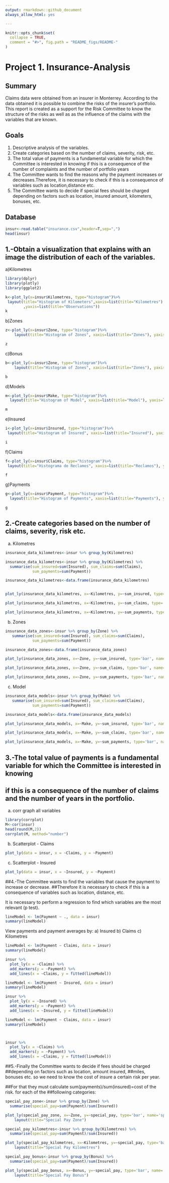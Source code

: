 ```yaml
---
output: rmarkdown::github_document
always_allow_html: yes

---
```


<!-- README.md is generated from README.Rmd. Please edit that file -->

```r
knitr::opts_chunk$set(
  collapse = TRUE,
  comment = "#>", fig.path = "README_figs/README-"
)
```

# Project 1. Insurance-Analysis

<!-- badges: start -->
<!-- badges: end -->

## Summary
Claims data were obtained from an insurer in Monterrey. According to the
data obtained it is possible to combine the risks of the insurer's portfolio. This report is
created as a support for the Risk Committee to know the structure of the risks as well as
as the influence of the claims with the variables that are known.

## Goals
1. Descriptive analysis of the variables.
2. Create categories based on the number of claims, severity, risk, etc.
3. The total value of payments is a fundamental variable for which the Committee is interested
in knowing if this is a consequence of the number of complaints and the number of
portfolio years
4. The Committee wants to find the reasons why the payment increases or decreases.Therefore, it is necessary to check if this is a consequence of variables such as location,distance etc.
5. The Committee wants to decide if special fees should be charged depending on factors
such as location, insured amount, kilometers, bonuses, etc.

## Database

```r
insur<-read.table("insurance.csv",header=T,sep=",")
head(insur)

```
## 1.-Obtain a visualization that explains with an image the distribution of each of the variables.

a)Kilometres


```r

library(dplyr)
library(plotly)
library(ggplot2)

k<-plot_ly(x=insur$Kilometres, type="histogram")%>%
 layout(title="Histogram of Kilometers",xaxis=list(title="Kilometres")
        ,yaxis=list(title="Observations"))
k
```

b)Zones

```r

z<-plot_ly(x=insur$Zone, type="histogram")%>%
    layout(title="Histogram of Zones", xaxis=list(title="Zones"), yaxis=list(title="Observations"))

z
```


c)Bonus



```r

b<-plot_ly(x=insur$Zone, type="histogram")%>%
    layout(title="Histogram of Zones", xaxis=list(title="Zones"), yaxis=list(title="Observations"))

b
```


d)Models



```r

m<-plot_ly(x=insur$Make, type="histogram")%>%
  layout(title="Histogram of Model", xaxis=list(title="Model"), yaxis=list(title="Observations"))

m
```


e)Insured



```r

i<-plot_ly(x=insur$Insured, type="histogram")%>%
 layout(title="Histogram of Insured", xaxis=list(title="Insured"), yaxis=list(title="Observations"))

i
```


f)Claims



```r

f<-plot_ly(x=insur$Claims, type="histogram")%>%
 layout(title="Histograma de Reclamos", xaxis=list(title="Reclamos"), yaxis=list(title="Observaciones"))

f
```


g)Payments


```r

g<-plot_ly(x=insur$Payment, type="histogram")%>%
  layout(title="Histogram of Payments", xaxis=list(title="Payments"), yaxis=list(title="Observations"))

g
```
## 2.-Create categories based on the number of claims, severity, risk etc.

a) Kilometres

```r
insurance_data_kilometres<-insur %>% group_by(Kilometres)

insurance_data_kilometres<-insur %>% group_by(Kilometres) %>% 
  summarise(sum_insured=sum(Insured), sum_claims=sum(Claims),
            sum_payments=sum(Payment))

insurance_data_kilometres<-data.frame(insurance_data_kilometres) 


plot_ly(insurance_data_kilometres, x=~Kilometres, y=~sum_insured, type='bar', name='Sum Insured per Kilometers')

plot_ly(insurance_data_kilometres, x=~Kilometres, y=~sum_claims, type='bar', name='Sum Insured per Kilometers')

plot_ly(insurance_data_kilometres, x=~Kilometres, y=~sum_payments, type='bar', name='Sum Insured per Kilometers')

```
b) Zones

```r

insurance_data_zones<-insur %>% group_by(Zone) %>% 
   summarise(sum_insured=sum(Insured), sum_claims=sum(Claims),
            sum_payments=sum(Payment))

insurance_data_zones<-data.frame(insurance_data_zones)

plot_ly(insurance_data_zones, x=~Zone, y=~sum_insured, type='bar', name='Sum Insured per Zones')

plot_ly(insurance_data_zones, x=~Zone, y=~sum_claims, type='bar', name='Sum Insured per Zones')

plot_ly(insurance_data_zones, x=~Zone, y=~sum_payments, type='bar', name='Sum Insured per Zones')

```

c) Model

```r

insurance_data_models<-insur %>% group_by(Make) %>% 
   summarise(sum_insured=sum(Insured), sum_claims=sum(Claims),
            sum_payments=sum(Payment))

insurance_data_models<-data.frame(insurance_data_models)

plot_ly(insurance_data_models, x=~Make, y=~sum_insured, type='bar', name='Sum Insured per Zones')

plot_ly(insurance_data_models, x=~Make, y=~sum_claims, type='bar', name='Sum Insured per Zones')

plot_ly(insurance_data_models, x=~Make, y=~sum_payments, type='bar', name='Sum Insured per Zones')

```


## 3.-The total value of payments is a fundamental variable for which the Committee is interested in knowing
## if this is a consequence of the number of claims and the number of years in the portfolio.


a) corr graph all variables


```r
library(corrplot)
M<-cor(insur)
head(round(M,2))
corrplot(M, method="number")

```

b) Scatterplot - Claims

```r

plot_ly(data = insur, x = ~Claims, y = ~Payment)

```

c) Scatterplot  - Insured

```r

plot_ly(data = insur, x = ~Insured, y = ~Payment)

```


##4.-The Committee wants to find the variables that cause the payment to increase or decrease.
##Therefore it is necessary to check if this is a consequence of variables such as location, distance, etc.

It is necessary to perform a regression to find which variables are the most relevant (p test).

```r

lineModel <- lm(Payment ~ ., data = insur)
summary(lineModel) 

```

 View payments and payment averages by:
a) Insured
b) Claims
c) Kilometres


```r

lineModel <- lm(Payment ~ Claims, data = insur)
summary(lineModel)

insur %>% 
  plot_ly(x = ~Claims) %>% 
  add_markers(y = ~Payment) %>% 
  add_lines(x = ~Claims, y = fitted(lineModel))

```

```r

lineModel <- lm(Payment ~ Insured, data = insur)
summary(lineModel) 

insur %>% 
  plot_ly(x = ~Insured) %>% 
  add_markers(y = ~Payment) %>% 
  add_lines(x = ~Insured, y = fitted(lineModel))

```


```r

lineModel <- lm(Payment ~ Claims, data = insur)
summary(lineModel) 



insur %>% 
  plot_ly(x = ~Claims) %>% 
  add_markers(y = ~Payment) %>% 
  add_lines(x = ~Claims, y = fitted(lineModel))

```

##5.-Finally the Committee wants to decide if fees should be charged
##depending on factors such as location, amount insured,
##miles, bonuses etc. so we need to know the cost of insure a certain risk per year.

##For that they must calculate sum(payments)/sum(insured)=cost of the risk. for each of the
##following categories:


```r

special_pay_zone<-insur %>% group_by(Zone) %>% 
  summarise(special_pay=sum(Payment)/sum(Insured))

plot_ly(special_pay_zone, x=~Zone, y=~special_pay, type='bar', name='special_pay_zone')%>%
    layout(title="Special Pay Zone")

```

```r
special_pay_kilometres<-insur %>% group_by(Kilometres) %>% 
  summarise(special_pay=sum(Payment)/sum(Insured))

plot_ly(special_pay_kilometres, x=~Kilometres, y=~special_pay, type='bar', name='special_pay_kilometres')%>%
    layout(title="Special Pay Kilometres")
```

```r

special_pay_bonus<-insur %>% group_by(Bonus) %>% 
  summarise(special_pay=sum(Payment)/sum(Insured))

plot_ly(special_pay_bonus, x=~Bonus, y=~special_pay, type='bar', name='special_pay_bonus')%>%
    layout(title="Special Pay Bonus")
    
 
```
